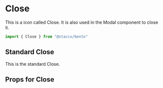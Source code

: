 
<Meta title="Components|Icons/Close" component={Close}/>


# Close
This is a icon called Close. It is also used in the Modal component to close it. 

```javascript
import { Close } from "@staccx/bento"
```

## Standard Close
This is the standard Close.

<Preview>
  <Story name="Standard">
   <Close/>
  </Story>
</Preview>


## Props for Close
<Props of={Close} />
